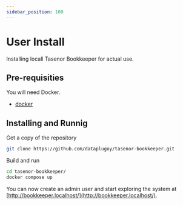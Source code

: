 ```yaml
---
sidebar_position: 100
---
```


# User Install

Installing locall Tasenor Bookkeeper for actual use.

## Pre-requisities

You will need Docker.

* [docker](https://www.docker.com/get-started/)

## Installing and Runnig

Get a copy of the repository
```sh
git clone https://github.com/dataplugoy/tasenor-bookkeeper.git
```
Build and run
```sh
cd tasenor-bookkeeper/
docker compose up
```

You can now create an admin user and start exploring the system at [http://bookkeeper.localhost/](http://bookkeeper.localhost/).
